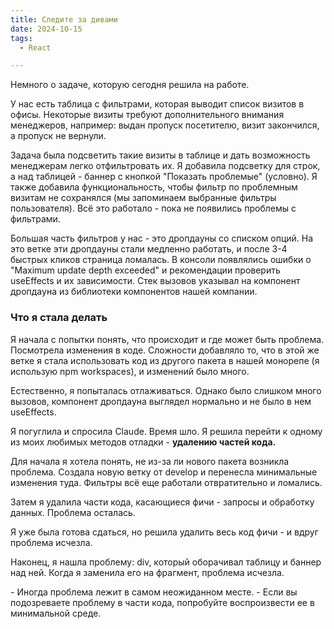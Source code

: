 ```yaml
---
title: Следите за дивами
date: 2024-10-15
tags: 
  - React

---
```


Немного о задаче, которую сегодня решила на работе.

У нас есть таблица с фильтрами, которая выводит список визитов в офисы. 
Некоторые визиты требуют дополнительного внимания менеджеров, например: 
выдан пропуск посетителю, визит закончился, а пропуск не вернули.

Задача была подсветить такие визиты в таблице и дать возможность менеджерам 
легко отфильтровать их. Я добавила подсветку для строк, а над таблицей - баннер с кнопкой 
"Показать проблемые" (условно). Я также добавила функциональность, чтобы фильтр по проблемным визитам не сохранялся
(мы запоминаем выбранные фильтры пользователя). Всё это работало - пока не появились 
проблемы с фильтрами. 

Большая часть фильтров у нас - это дропдауны со списком опций. На это ветке 
эти дропдауны стали медленно работать, и после 3-4 быстрых кликов страница ломалась. 
В консоли появлялись ошибки о "Maximum update depth exceeded" и рекомендации проверить 
useEffects и их зависимости. 
Стек вызовов указывал на компонент дропдауна из библиотеки компонентов нашей компании.

### Что я стала делать 
Я начала с попытки понять, что происходит и где может быть проблема. Посмотрела изменения 
в коде. Сложности добавляло то, что в этой же ветке я стала использовать код из другого 
пакета в нашей монорепе (я использую npm workspaces), и изменений было много.

Естественно, я попыталась отлаживаться. Однако было слишком много вызовов, компонент 
дропдауна выглядел нормально и не было в нем useEffects. 

Я погуглила и спросила Claude. Время шло. Я решила перейти к одному 
из моих любимых методов отладки - **удалению частей кода.**

Для начала я хотела понять, не из-за ли нового пакета возникла проблема.
Создала новую ветку от develop и перенесла минимальные изменения туда.
Фильтры всё еще работали отвратительно и ломались. 

Затем я удалила части кода, касающиеся фичи - запросы и обработку данных.
Проблема осталась.

Я уже была готова сдаться, но решила удалить весь код фичи - и вдруг проблема исчезла.

Наконец, я нашла проблему: div, который оборачивал таблицу и баннер над ней.
Когда я заменила его на фрагмент, проблема исчезла.

<Aside title="Nota bene">
- Иногда проблема лежит в самом неожиданном месте.
- Если вы подозреваете проблему в части кода, попробуйте воспроизвести ее в минимальной среде.
</Aside>

